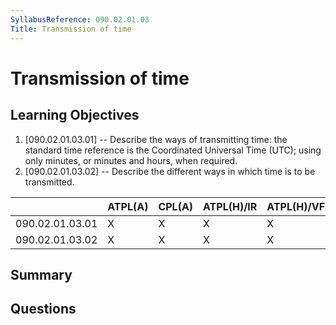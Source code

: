 ```yaml
---
SyllabusReference: 090.02.01.03
Title: Transmission of time
---
```


# Transmission of time

## Learning Objectives

1. [090.02.01.03.01] -- Describe the ways of transmitting time: the standard time reference is the Coordinated Universal Time (UTC); using only minutes, or minutes and hours, when required.
2. [090.02.01.03.02] -- Describe the different ways in which time is to be transmitted.


|                 | ATPL(A) | CPL(A) | ATPL(H)/IR | ATPL(H)/VFR | CPL(H) | IR | CBIR(A) |
|-----------------|---------|--------|------------|-------------|--------|----|---------|
| 090.02.01.03.01 |    X    |    X   |      X     |      X      |   X    | X  |    X    |
| 090.02.01.03.02 |    X    |    X   |      X     |      X      |   X    | X  |    X    |

## Summary

## Questions
